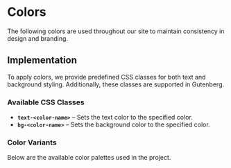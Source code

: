 
<Meta title="Atoms/Colors" of={colorsStories} />

# **Colors**

The following colors are used throughout our site to maintain consistency in design and branding.

## **Implementation**

To apply colors, we provide predefined CSS classes for both text and background styling. Additionally, these classes are supported in Gutenberg.

### **Available CSS Classes**
- **`text-<color-name>`** – Sets the text color to the specified color.  
- **`bg-<color-name>`** – Sets the background color to the specified color.

### **Color Variants**
Below are the available color palettes used in the project.

<Canvas of={colorsStories.Palettes} />
